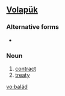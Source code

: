 ==[[Volapük]]==

===Alternative forms===
* {{l|vo|balayd}}

===Noun===
{{infl|vo|noun}}

# [[contract]]
# [[treaty]]

[[vo:baläd]]